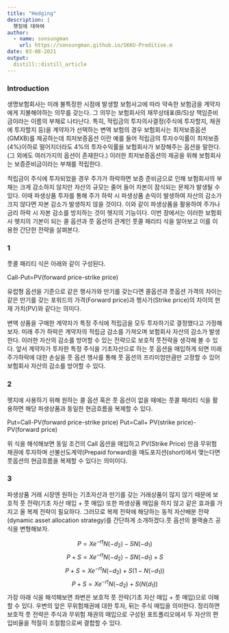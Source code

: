```yaml
---
title: "Hedging"
description: |
  헷징에 대하여 
author:
  - name: sonsungman
    url: https://sonsungman.github.io/SKKU-Preditive.m
date: 03-08-2021
output:
  distill::distill_article
---
```


### Introduction



생명보험회사는 미래 불특정한 시점에 발생할 보험사고에 따라 약속한 보험금을 계약자에게 지불해야하는 의무를 갖는다. 그 의무는 보험회사의 재무상태표(B/S)상 책임준비금이라는 이름의 부채로 나타난다. 특히, 적립금의 투자의사결정(주식에 투자할지, 채권에 투자할지 등)을 계약자가 선택하는 변액 보험의 경우 보험회사는 최저보증옵션(GMXB)를 제공하는데 최저보증옵션 이란 예를 들어 적립금의 투자수익률이 최저보증(4%)이하로 떨어지더라도 4%의 투자수익률을 보험회사가 보장해주는 옵션을 말한다. (그 외에도 여러가지의 옵션이 존재한다.) 이러한 최저보증옵션의 제공을 위해 보험회사는 보증준비금이라는 부채를 적립한다. 

적립금이 주식에 투자되었을 경우 주가가 하락하면 보증 준비금으로 인해 보험회사의 부채는 크게 감소하지 않지만 자산의 규모는 줄어 들어 자본이 잠식되는 문제가 발생될 수 있다. 이때 파생상품 투자를 통해 주가 하락 시 파생상품 손익이 발생하여 자산의 감소가 크지 않다면 자본 감소가 발생하지 않을 것이다. 이와 같이 파생상품을 활용하여 주가나 금리 하락 시 자본 감소를 방지하는 것이 헷지의 기능이다. 이번 장에서는 이러한 보험회사 헷지의 기본이 되는 콜 옵션과 풋 옵션의 관계인 풋콜 패리티 식을 알아보고 이를 이용한 간단한 전략을 살펴본다.


### 1


풋콜 패리티 식은 아래와 같이 구성된다.

Call-Put=PV(forward price-strike price)
 
유럽형 옵션을 기준으로 같은 행사가와 만기를 갖는다면 콜옵션과 풋옵션 가격의 차이는 같은 만기를 갖는 포워드의 가격(Forward price)과 행사가(Strike price)의 차이의 현재 가치(PV)와 같다는 의미다.

변액 상품을 구매한 계약자가 특정 주식에 적립금을 모두 투자하기로 결정했다고 가정해보자. 미래 주가 하락은 계약자의 적립금 감소를 가져오며 보험회사 자산의 감소가 발생한다. 이러한 자산의 감소를 방어할 수 있는 전략으로 보호적 풋전략을 생각해 볼 수 있다. 앞서 계약자가 투자한 특정 주식을 기초자산으로 하는 풋 옵션을 매입하게 되면 미래 주가하락에 대한 손실을 풋 옵션 행사를 통해 풋 옵션의 프리미엄만큼만 고정할 수 있어 보험회사 자산의 감소를 방어할 수 있다.


### 2
 

헷지에 사용하기 위해 원하는 콜 옵션 혹은 풋 옵션이 없을 때에는 풋콜 패리티 식을 활용하면 해당 파생상품과 동일한 현금흐름을 복제할 수 있다.  


Put=Call-PV(forward price-strike price)
Put=Call+ PV(strike price)-PV(forward price)


위 식을 해석해보면 동일 조건의 Call 옵션을 매입하고 PV(Strike Price) 만큼 무위험 채권에 투자하며 선불선도계약(Prepaid forward)을 매도포지션(short)에서 맺는다면 풋옵션의 현금흐름을 복제할 수 있다는 의미이다.


### 3


파생상품 거래 시장엔 원하는 기초자산과 만기를 갖는 거래상품이 많지 않기 때문에 보호적 풋 전략(기초 자산 매입 + 풋 매입) 또한 파생상품 매입을 하지 않고 같은 효과를 가지고 올 복제 전략이 필요하다. 그러므로 복제 전략에 해당하는 동적 자산배분 전략(dynamic asset allocation strategy)를 간단하게 소개하겠다.풋 옵션의 블랙숄즈 공식을 변형해보자.

$$
P=Xe^{-rt} N(-d_2 )-SN(-d_1)
$$
$$
P+S=Xe^{-rt} N(-d_2 )-SN(-d_1 )+S
$$
$$
P+S=Xe^{-rt} N(-d_2 )+S(1-N(-d_1 ))
$$
$$
P+S=Xe^{-rt} N(-d_2 )+S(N(d_1 ))
$$
가장 아래 식을 해석해보면 좌변은 보호적 풋 전략(기초 자산 매입 + 풋 매입)으로 이해할 수 있다. 우변의 앞은 무위험채권에 대한 투자, 뒤는 주식 매입을 의미한다. 정리하면 보호적 풋 전략은 주식과 무위험 채권의 매입으로 구성된 포트폴리오에서 두 자산의 편입비율을 적절히 조절함으로써 결합할 수 있다.
